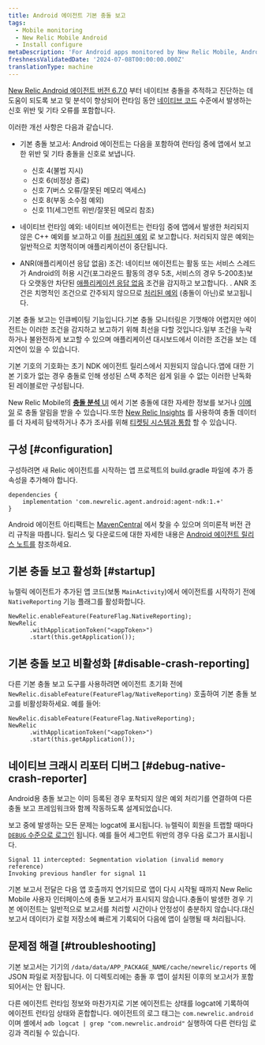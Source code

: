 ```yaml
---
title: Android 에이전트 기본 충돌 보고
tags:
  - Mobile monitoring
  - New Relic Mobile Android
  - Install configure
metaDescription: 'For Android apps monitored by New Relic Mobile, Android native crash, exception and ANR conditions are reported.'
freshnessValidatedDate: '2024-07-08T00:00:00.000Z'
translationType: machine
---
```


[New Relic Android 에이전트 버전 6.7.0](https://docs.newrelic.com/docs/release-notes/mobile-release-notes/android-release-notes/android-670) 부터 네이티브 충돌을 추적하고 진단하는 데 도움이 되도록 보고 및 분석이 향상되어 런타임 동안 [네이티브 코드](https://developer.android.com/ndk/guides) 수준에서 발생하는 신호 위반 및 기타 오류를 포함합니다.

이러한 개선 사항은 다음과 같습니다.

* 기본 충돌 보고서: Android 에이전트는 다음을 포함하여 런타임 중에 앱에서 보고한 위반 및 기타 충돌을 신호로 보냅니다.

  * 신호 4(불법 지시)
  * 신호 6(비정상 종료)
  * 신호 7(버스 오류/잘못된 메모리 액세스)
  * 신호 8(부동 소수점 예외)
  * 신호 11(세그먼트 위반/잘못된 메모리 참조)

* 네이티브 런타임 예외: 네이티브 에이전트는 런타임 중에 앱에서 발생한 처리되지 않은 C++ 예외를 보고하고 이를 [처리된 예외](/docs/mobile-monitoring/mobile-monitoring-ui/crashes/introduction-mobile-handled-exceptions/) 로 보고합니다. 처리되지 않은 예외는 일반적으로 치명적이며 애플리케이션이 중단됩니다.

* ANR(애플리케이션 응답 없음) 조건: 네이티브 에이전트는 활동 또는 서비스 스레드가 Android의 허용 시간(포그라운드 활동의 경우 5초, 서비스의 경우 5-200초)보다 오랫동안 차단된 [애플리케이션 응답 없음](https://developer.android.com/topic/performance/vitals/anr) 조건을 감지하고 보고합니다. . ANR 조건은 치명적인 조건으로 간주되지 않으므로 [처리된 예외](/docs/mobile-monitoring/mobile-monitoring-ui/crashes/introduction-mobile-handled-exceptions/) (충돌이 아닌)로 보고됩니다.

<Callout variant="important">
  기본 충돌 보고는 인큐베이팅 기능입니다.기본 충돌 모니터링은 기껏해야 어렵지만 에이전트는 이러한 조건을 감지하고 보고하기 위해 최선을 다할 것입니다.일부 조건을 누락하거나 불완전하게 보고할 수 있으며 애플리케이션 대시보드에서 이러한 조건을 보는 데 지연이 있을 수 있습니다.

  기본 기호의 기호화는 초기 NDK 에이전트 릴리스에서 지원되지 않습니다.앱에 대한 기본 기호가 없는 경우 충돌로 인해 생성된 스택 추적은 쉽게 읽을 수 없는 이러한 난독화된 레이블로만 구성됩니다.
</Callout>

New Relic Mobile의 [**충돌 분석** UI](/docs/mobile-monitoring/mobile-monitoring-ui/crashes/crash-analysis-group-filter-your-crashes) 에서 기본 충돌에 대한 자세한 정보를 보거나 [이메일](/docs/mobile-monitoring/mobile-monitoring-ui/crashes/receive-crash-notifications-email) 로 충돌 알림을 받을 수 있습니다.또한 [New Relic Insights](/docs/mobile-monitoring/mobile-monitoring-ui/crashes/crash-analysis-group-filter-your-crashes#insights) 를 사용하여 충돌 데이터를 더 자세히 탐색하거나 추가 조사를 위해 [티켓팅 시스템과 통합](/docs/mobile-monitoring/mobile-monitoring-ui/crashes/file-tickets-mobile-app-crashes) 할 수 있습니다.

## 구성 [#configuration]

구성하려면 새 Relic 에이전트를 시작하는 앱 프로젝트의 build.gradle 파일에 추가 종속성을 추가해야 합니다.

```
dependencies {
    implementation 'com.newrelic.agent.android:agent-ndk:1.+'
}
```

Android 에이전트 아티팩트는 [MavenCentral](https://search.maven.org/search?q=g:com.newrelic.agent.android%20AND%20a:agent-ndk) 에서 찾을 수 있으며 의미론적 버전 관리 규칙을 따릅니다. 릴리스 및 다운로드에 대한 자세한 내용은 [Android 에이전트 릴리스 노트를](/docs/release-notes/mobile-release-notes/android-release-notes/) 참조하세요.

## 기본 충돌 보고 활성화 [#startup]

뉴렐릭 에이전트가 추가된 앱 코드(보통 `MainActivity`)에서 에이전트를 시작하기 전에 `NativeReporting` 기능 플래그를 활성화합니다.

```
NewRelic.enableFeature(FeatureFlag.NativeReporting);
NewRelic
      .withApplicationToken("<appToken>")
      .start(this.getApplication());
```

## 기본 충돌 보고 비활성화 [#disable-crash-reporting]

다른 기본 충돌 보고 도구를 사용하려면 에이전트 초기화 전에 `NewRelic.disableFeature(FeatureFlag/NativeReporting)` 호출하여 기본 충돌 보고를 비활성화하세요. 예를 들어:

```
NewRelic.disableFeature(FeatureFlag.NativeReporting);
NewRelic
      .withApplicationToken("<appToken>")
      .start(this.getApplication());
```

## 네이티브 크래시 리포터 디버그 [#debug-native-crash-reporter]

Android용 충돌 보고는 이미 등록된 경우 포착되지 않은 예외 처리기를 연결하여 다른 충돌 보고 프레임워크와 함께 작동하도록 설계되었습니다.

보고 중에 발생하는 모든 문제는 logcat에 표시됩니다. 뉴렐릭이 회원을 트랩할 때마다 [`DEBUG` 수준으로 로그인](/docs/mobile-monitoring/new-relic-mobile-android/api-guides/android-agent-configuration-feature-flags#logging) 됩니다. 예를 들어 세그먼트 위반의 경우 다음 로그가 표시됩니다.

```
Signal 11 intercepted: Segmentation violation (invalid memory reference)
Invoking previous handler for signal 11
```

기본 보고서 전달은 다음 앱 호출까지 연기되므로 앱이 다시 시작될 때까지 New Relic Mobile 사용자 인터페이스에 충돌 보고서가 표시되지 않습니다.충돌이 발생한 경우 기본 에이전트는 일반적으로 보고서를 처리할 시간이나 안정성이 충분하지 않습니다.대신 보고서 데이터가 로컬 저장소에 빠르게 기록되어 다음에 앱이 실행될 때 처리됩니다.

## 문제점 해결 [#troubleshooting]

기본 보고서는 기기의 `/data/data/APP_PACKAGE_NAME/cache/newrelic/reports` 에 JSON 파일로 저장됩니다. 이 디렉토리에는 충돌 후 앱이 설치된 이후의 보고서가 포함되어서는 안 됩니다.

다른 에이전트 런타임 정보와 마찬가지로 기본 에이전트는 상태를 logcat에 기록하여 에이전트 런타임 상태와 혼합합니다. 에이전트의 로그 태그는 `com.newrelic.android` 이며 셸에서 `adb logcat | grep "com.newrelic.android"` 실행하여 다른 런타임 로깅과 격리될 수 있습니다.